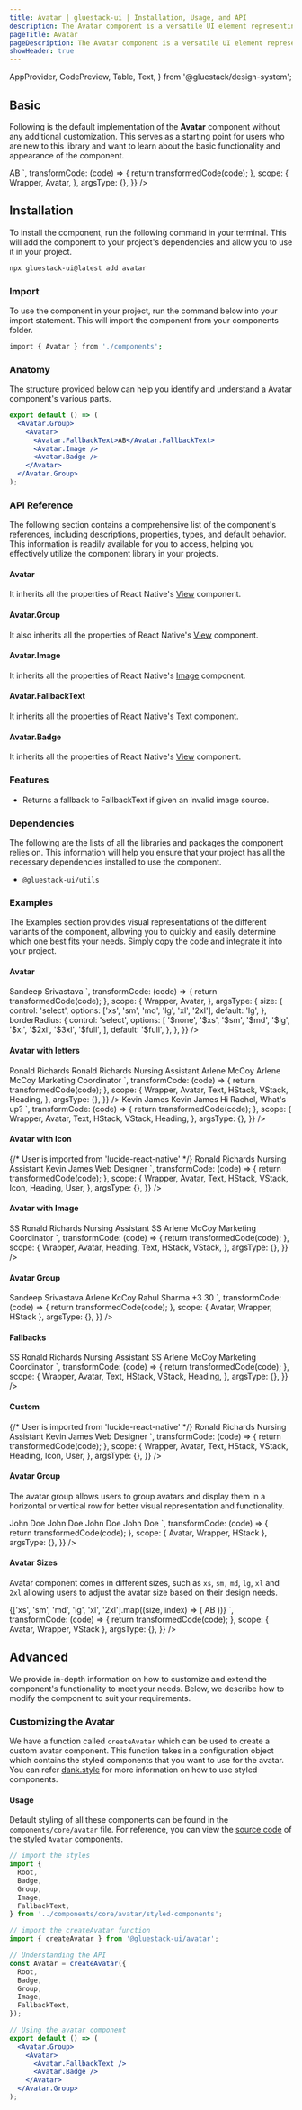 ```yaml
---
title: Avatar | gluestack-ui | Installation, Usage, and API
description: The Avatar component is a versatile UI element representing a user with profile pictures, initials, or a fallback icon. It adds a personal touch to the user interface, making it more engaging.
pageTitle: Avatar
pageDescription: The Avatar component is a versatile UI element representing a user with profile pictures, initials, or a fallback icon. It adds a personal touch to the user interface, making it more engaging.
showHeader: true
---
```



<Meta title="components/Media And Icons/Avatar" />


  AppProvider,
  CodePreview,
  Table,
  Text,
} from '@gluestack/design-system';


## Basic

Following is the default implementation of the **Avatar** component without any additional customization. This serves as a starting point for users who are new to this library and want to learn about the basic functionality and appearance of the component.

<AppProvider>
  <CodePreview
    showComponentRenderer={true}
    showArgsController={false}
    metaData={{
      code: `
<Avatar size="md">
  <Avatar.FallbackText>AB</Avatar.FallbackText>
  <Avatar.Image
    source={{
      uri: 'https://images.unsplash.com/photo-1494790108377-be9c29b29330?ixlib=rb-1.2.1&ixid=MnwxMjA3fDB8MHxwaG90by1wYWdlfHx8fGVufDB8fHx8&auto=format&fit=crop&w=687&q=80',
    }}
  />
  <Avatar.Badge />
</Avatar>
`,
      transformCode: (code) => {
        return transformedCode(code);
      },
      scope: {
        Wrapper,
        Avatar,
      },
      argsType: {},
    }}
  />
</AppProvider>

## Installation

To install the component, run the following command in your terminal. This will add the component to your project's dependencies and allow you to use it in your project.

```bash
npx gluestack-ui@latest add avatar
```

### Import

To use the component in your project, run the command below into your import statement. This will import the component from your components folder.

```bash
import { Avatar } from './components';
```

### Anatomy

The structure provided below can help you identify and understand a Avatar component's various parts.

```jsx
export default () => (
  <Avatar.Group>
    <Avatar>
      <Avatar.FallbackText>AB</Avatar.FallbackText>
      <Avatar.Image />
      <Avatar.Badge />
    </Avatar>
  </Avatar.Group>
);
```

### API Reference

The following section contains a comprehensive list of the component's references, including descriptions, properties, types, and default behavior. This information is readily available for you to access, helping you effectively utilize the component library in your projects.

#### Avatar

It inherits all the properties of React Native's [View](https://reactnative.dev/docs/view#props) component.

#### Avatar.Group

It also inherits all the properties of React Native's [View](https://reactnative.dev/docs/view#props) component.

#### Avatar.Image

It inherits all the properties of React Native's [Image](https://reactnative.dev/docs/image#props) component.

#### Avatar.FallbackText

It inherits all the properties of React Native's [Text](https://reactnative.dev/docs/text#props) component.

#### Avatar.Badge

It inherits all the properties of React Native's [View](https://reactnative.dev/docs/view#props) component.

### Features

- Returns a fallback to FallbackText if given an invalid image source.

### Dependencies

The following are the lists of all the libraries and packages the component relies on. This information will help you ensure that your project has all the necessary dependencies installed to use the component.

- `@gluestack-ui/utils`

### Examples

The Examples section provides visual representations of the different variants of the component, allowing you to quickly and easily determine which one best fits your needs. Simply copy the code and integrate it into your project.

#### Avatar

<AppProvider>
  <CodePreview
    showComponentRenderer={true}
    showArgsController={true}
    metaData={{
      code: `
        <Avatar bgColor='$amber600' {...props}>
          <Avatar.FallbackText>Sandeep Srivastava</Avatar.FallbackText>
          <Avatar.Badge />
        </Avatar>
`,
      transformCode: (code) => {
        return transformedCode(code);
      },
      scope: {
        Wrapper,
        Avatar,
      },
      argsType: {
        size: {
          control: 'select',
          options: ['xs', 'sm', 'md', 'lg', 'xl', '2xl'],
          default: 'lg',
        },
        borderRadius: {
          control: 'select',
          options: [
            '$none',
            '$xs',
            '$sm',
            '$md',
            '$lg',
            '$xl',
            '$2xl',
            '$3xl',
            '$full',
          ],
          default: '$full',
        },
      },
    }}
  />
</AppProvider>

#### Avatar with letters

<AppProvider>
  <CodePreview
    showComponentRenderer={true}
    showArgsController={false}
    metaData={{
      code: `
    <VStack space="md">
        <HStack space="md">
            <Avatar size="md" bgColor="$indigo600"  >
              <Avatar.FallbackText>Ronald Richards</Avatar.FallbackText>
              <Avatar.Badge />
            </Avatar>
          <VStack  >
             <Heading size="sm">Ronald Richards</Heading>
             <Text size="sm">Nursing Assistant</Text>
          </VStack>
      </HStack>
      <HStack space="md">
        <Avatar size="md" bgColor="$orange600" >
            <Avatar.FallbackText>Arlene McCoy</Avatar.FallbackText>
        </Avatar>
        <VStack  >
            <Heading size="sm">Arlene McCoy</Heading>
            <Text size="sm">Marketing Coordinator</Text>
        </VStack>
     </HStack>
    </VStack>
`,
      transformCode: (code) => {
        return transformedCode(code);
      },
      scope: {
        Wrapper,
        Avatar,
        Text,
        HStack,
        VStack,
        Heading,
      },
      argsType: {},
    }}
  />
</AppProvider>

<AppProvider>
  <CodePreview
    showComponentRenderer={true}
    showArgsController={false}
    metaData={{
      code: `
      <HStack space="md">
          <Avatar size="md" bgColor="$indigo600" >
             <Avatar.FallbackText>Kevin James</Avatar.FallbackText>
             <Avatar.Badge />
          </Avatar>
        <VStack >
          <Heading size="sm">Kevin James</Heading>
          <Text size="sm">Hi Rachel, What's up?</Text>
        </VStack>
      </HStack>
`,
      transformCode: (code) => {
        return transformedCode(code);
      },
      scope: {
        Wrapper,
        Avatar,
        Text,
        HStack,
        VStack,
        Heading,
      },
      argsType: {},
    }}
  />
</AppProvider>

#### Avatar with Icon

<AppProvider>
  <CodePreview
    showComponentRenderer={true}
    showArgsController={false}
    metaData={{
      code: `
        <VStack>
            <HStack mt="$6">
              <Avatar size="md" bgColor="$indigo600" >
                {/* User is imported from 'lucide-react-native' */}
                <Icon as={User} color="white"/>
              </Avatar>
              <VStack ml="$2.5">
                <Heading size="sm">Ronald Richards</Heading>
                <Text size="sm">Nursing Assistant</Text>
              </VStack>
            </HStack>
            <HStack mt="$6">
                <Avatar size="md" bgColor="$pink600" >
                <Icon as={User} color="white"/>
                </Avatar>
                <VStack ml="$2.5">
                  <Heading size="sm">Kevin James</Heading>
                  <Text size="sm">Web Designer</Text>
                </VStack>
          </HStack>
        </VStack>
      `,
      transformCode: (code) => {
        return transformedCode(code);
      },
      scope: {
        Wrapper,
        Avatar,
        Text,
        HStack,
        VStack,
        Icon,
        Heading,
        User,
      },
      argsType: {},
    }}
  />
</AppProvider>

#### Avatar with Image

<AppProvider>
  <CodePreview
    showComponentRenderer={true}
    showArgsController={false}
    metaData={{
      code: `
        <VStack>
          <HStack mt="$6">
            <Avatar size="md">
                <Avatar.FallbackText>SS</Avatar.FallbackText>
                <Avatar.Image
                  source={{
                    uri: 'https://s3-alpha-sig.figma.com/img/10ee/01fc/f8523bf9366a9eee9e21a1e142c59143?Expires=1682294400&Signature=WP9baFHcLYQsZlOq7BtaalYICNWVfb3ycRwFXkQQOnPechB7-XbXX9I1HxOJ5kgSBDZQPapRu0wTPCizG9hFUYy9KRTJ4H1rY20Ukjk4YkZZglHsHUP6~hrsN9JqfTj0oHRj~GVbnJhfzGmoQinXb1jjDossFuoVwV448CR-Kia2SHcP8a3AH6T9BZdc6R2HakoWtgsTvH4fdVt8nrUfMg5mG8queXJitKsKxTD-9xFEqV6M36Z~oQGaJb1CiNh6QdK92YBYeNyN~9ZEinGwAKBigdrvDYKujgf45JZ2KI04wviwz1Y8VUoZKkkArD1ZqOrnBEnmw2pAVzAk54PMuw__&Key-Pair-Id=APKAQ4GOSFWCVNEHN3O4',
                  }}
                />
            </Avatar>
            <VStack ml="$2.5">
                <Heading size="sm">Ronald Richards</Heading>
                <Text size="sm">Nursing Assistant</Text>
            </VStack>
          </HStack>
          <HStack mt="$6">
            <Avatar size="md">
              <Avatar.FallbackText>SS</Avatar.FallbackText>
              <Avatar.Image
                  source={{
                    uri: 'https://s3-alpha-sig.figma.com/img/5a73/a649/ccc3a087ee11423958009190f4903ccd?Expires=1682294400&Signature=FQLImLFsBLPAmeLskNniDAYl8o0mH4LZxUxVIN5AOzmBt48HgNKPkT194mlYApMR0IqYCSJ4NwZB~cYE67a9dGNoYc2AshqCIvmpBCT6sRidWHQ3iLeoknj-OcHs6mUx352fHLzytXa7eCSBdl8-upRTa4HJBzAA0LNXGUeHBHhT9JwdpXltDttT4JkDV3exqhwZzP5qiBKsz5ukpR1XcY6YyqfClJ-Nbbv4PfiwhW5jda7BlYZy4JIfyLK5Gmr8IpU0X~nYuMtMGYgQQMgG2qGcCUzWTCfIKDNsykl-5agIhfL9ItTwCZ-wZ~AjORC-BoKJPDGn4aj49o6PgepXnQ__&Key-Pair-Id=APKAQ4GOSFWCVNEHN3O4',
                  }}
              />
            </Avatar>
            <VStack ml="$2.5">
              <Heading size="sm">Arlene McCoy</Heading>
              <Text size="sm">Marketing Coordinator</Text>
            </VStack>
          </HStack>
        </VStack>
      `,
      transformCode: (code) => {
        return transformedCode(code);
      },
      scope: {
        Wrapper,
        Avatar,
        Heading,
        Text,
        HStack,
        VStack,
      },
      argsType: {},
    }}
  />
</AppProvider>

#### Avatar Group

<AppProvider>
  <CodePreview
    showComponentRenderer={true}
    showArgsController={false}
    metaData={{
      code: `
        <HStack
          space="md"
          h="100%"
          justifyContent="center"
          alignItems="center"
        >
          <Avatar.Group isVertical={true}>
            <Avatar size="lg" bgColor="$emerald600" borderColor="white" borderWidth="$2">
              <Avatar.FallbackText>Sandeep Srivastava</Avatar.FallbackText>  
            </Avatar>
            <Avatar size="lg" bgColor="$cyan600" borderColor="white" borderWidth="$2">
              <Avatar.FallbackText>Arlene KcCoy</Avatar.FallbackText>
            </Avatar>
            <Avatar size="lg" bgColor="$indigo600" borderColor="white" borderWidth="$2">
              <Avatar.FallbackText>Rahul Sharma </Avatar.FallbackText>
            </Avatar>
            <Avatar size="lg" bgColor="$gray600" borderColor="white" borderWidth="$2">
              <Avatar.FallbackText>+3 30</Avatar.FallbackText>
            </Avatar>
          </Avatar.Group>
        </HStack>
      `,
      transformCode: (code) => {
        return transformedCode(code);
      },
      scope: { Avatar, Wrapper, HStack },
      argsType: {},
    }}
  />
</AppProvider>

#### Fallbacks

<AppProvider>
  <CodePreview
    showComponentRenderer={true}
    showArgsController={false}
    metaData={{
      code: `
        <VStack>
          <HStack mt="$6">
            <Avatar size="md" >
              <Avatar.FallbackText>SS</Avatar.FallbackText>
              <Avatar.Image
                source={{
                  uri: 'https://s3-alpha-sig.figma.com/img/676f/d03b/c1e2df2fe730693640e5cdb93ba3c032?Expires=1682294400&Signature=ny9JJ7KZEHjZq25PyIhVjMwUbXV5njg~9kQG5ARKi-Dg4-yrIlg63SrZ5SNiiJ6rKm8HjmVq1ltgrTWwylOc3kvPppCDNdpaj7ZTrSLjkFEFXQEd3xiM4xPT3389vu7vd18nLueRL0gHODwnvpe0Mo6Hzrg~2Y2lySKJ04g-kJNSMW2-l9rQo8On~p4BL4c2w7YwztrZyVZsw6WyqR77S6GWdRGYMy819GuT-s2OZuKgaj9klwxbblwqmhdf1a5C9MyGuMhyoxs1LzaiFYhLlGlGOoMCg~7x6NVyQMIXnSl87tJrn4nZY5CbzjvIxt~gAtHkviHMSLdeMxOMBiyCKw__&Key-Pair-Id=APKAQ4GOSFWCVNEHN3O4',
                }} 
              />
            </Avatar>
            <VStack ml="$2.5">
              <Heading size="sm">Ronald Richards</Heading>
              <Text size="sm">Nursing Assistant</Text>
            </VStack>
          </HStack>
          <HStack mt="$6">
            <Avatar size="md" >
              <Avatar.FallbackText>SS</Avatar.FallbackText>
              <Avatar.Image
                source={{
                  uri: 'https://s3-alpha-sig.figma.com/img/676f/d03b/c1e2df2fe730693640e5cdb93ba3c032?Expires=1682294400&Signature=ny9JJ7KZEHjZq25PyIhVjMwUbXV5njg~9kQG5ARKi-Dg4-yrIlg63SrZ5SNiiJ6rKm8HjmVq1ltgrTWwylOc3kvPppCDNdpaj7ZTrSLjkFEFXQEd3xiM4xPT3389vu7vd18nLueRL0gHODwnvpe0Mo6Hzrg~2Y2lySKJ04g-kJNSMW2-l9rQo8On~p4BL4c2w7YwztrZyVZsw6WyqR77S6GWdRGYMy819GuT-s2OZuKgaj9klwxbblwqmhdf1a5C9MyGuMhyoxs1LzaiFYhLlGlGOoMCg~7x6NVyQMIXnSl87tJrn4nZY5CbzjvIxt~gAtHkviHMSLdeMxOMBiyCKw__&Key-Pair-Id=APKAQ4GOSFWCVNEHN3O4',
                }}
              />
            </Avatar>
            <VStack ml="$2.5">
              <Heading size="sm">Arlene McCoy</Heading>
              <Text size="sm">Marketing Coordinator</Text>
            </VStack>
          </HStack>
        </VStack>
      `,
      transformCode: (code) => {
        return transformedCode(code);
      },
      scope: {
        Wrapper,
        Avatar,
        Text,
        HStack,
        VStack,
        Heading,
      },
      argsType: {},
    }}
  />
</AppProvider>

#### Custom

<AppProvider>
  <CodePreview
    showComponentRenderer={true}
    showArgsController={false}
    metaData={{
      code: `
        <VStack>
          <HStack mt="$6">
            <Avatar size="md" bgColor="$indigo300" borderColor="$indigo600" borderWidth={2}>
              {/* User is imported from 'lucide-react-native' */}
              <Icon as={User} color="$indigo600"/>        
            </Avatar>
            <VStack  ml="$2.5">
              <Heading size="sm">Ronald Richards</Heading>
              <Text size="sm">Nursing Assistant</Text>
            </VStack>
          </HStack>
          <HStack  mt="$6">
            <Avatar size="md"  bgColor="$pink300" borderColor="$pink600" borderWidth={2}>
              <Icon as={User} color="$pink600"/>
            </Avatar>
            <VStack  ml="$2.5">
              <Heading size="sm">Kevin James</Heading>
              <Text size="sm">Web Designer</Text>
            </VStack>
          </HStack>
        </VStack>
      `,
      transformCode: (code) => {
        return transformedCode(code);
      },
      scope: {
        Wrapper,
        Avatar,
        Text,
        HStack,
        VStack,
        Heading,
        Icon,
        User,
      },
      argsType: {},
    }}
  />
</AppProvider>

#### Avatar Group

The avatar group allows users to group avatars and display them in a horizontal or vertical row for better visual representation and functionality.

<AppProvider>
  <CodePreview
    showComponentRenderer={true}
    showArgsController={false}
    metaData={{
      code: `
        <HStack space="md" h="100%" justifyContent="center" alignItems="center">
          <Avatar.Group>
            <Avatar size="md">
              <Avatar.FallbackText>John Doe</Avatar.FallbackText>
              <Avatar.Image
                source={{
                  uri: 'https://images.unsplash.com/photo-1494790108377-be9c29b29330?ixlib=rb-1.2.1&ixid=MnwxMjA3fDB8MHxwaG90by1wYWdlfHx8fGVufDB8fHx8&auto=format&fit=crop&w=687&q=80',
                }}
              />
              <Avatar.Badge/>
            </Avatar>
            <Avatar size="md">
              <Avatar.FallbackText>John Doe</Avatar.FallbackText>
              <Avatar.Image
                source={{
                  uri: 'https://images.unsplash.com/photo-1603415526960-f7e0328c63b1?ixlib=rb-1.2.1&ixid=MnwxMjA3fDB8MHxwaG90by1wYWdlfHx8fGVufDB8fHx8&auto=format&fit=crop&w=1470&q=80',
                }}
              />
              <Avatar.Badge/>
            </Avatar>
            <Avatar size="md">
              <Avatar.FallbackText>John Doe</Avatar.FallbackText>
              <Avatar.Image
                source={{
                  uri: 'https://images.unsplash.com/photo-1614289371518-722f2615943d?ixlib=rb-1.2.1&ixid=MnwxMjA3fDB8MHxwaG90by1wYWdlfHx8fGVufDB8fHx8&auto=format&fit=crop&w=687&q=80',
                }}
              />
              <Avatar.Badge/>
            </Avatar>
            <Avatar size="md">
              <Avatar.FallbackText>John Doe</Avatar.FallbackText>
              <Avatar.Image
                source={{
                  uri: 'https://images.unsplash.com/photo-1607746882042-944635dfe10e?ixlib=rb-1.2.1&ixid=MnwxMjA3fDB8MHxwaG90by1wYWdlfHx8fGVufDB8fHx8&auto=format&fit=crop&w=1470&q=80',
                }}
              />
              <Avatar.Badge/>
            </Avatar>
          </Avatar.Group>
        </HStack>
      `,
      transformCode: (code) => {
        return transformedCode(code);
      },
      scope: { Avatar, Wrapper, HStack },
      argsType: {},
    }}
  />
</AppProvider>

#### Avatar Sizes

Avatar component comes in different sizes, such as `xs`, `sm,` `md`, `lg`, `xl` and `2xl` allowing users to adjust the avatar size based on their design needs.

<AppProvider>
  <CodePreview
    showComponentRenderer={true}
    showArgsController={false}
    metaData={{
      code: `
        <VStack space="md" alignItems="center" h="100%" justifyContent="center">
          {['xs', 'sm', 'md', 'lg', 'xl', '2xl'].map((size, index) => (
            <Avatar size={size} key={index}>
              <Avatar.FallbackText>AB</Avatar.FallbackText>
              <Avatar.Image
                source={{
                  uri: 'https://images.unsplash.com/photo-1494790108377-be9c29b29330?ixlib=rb-1.2.1&ixid=MnwxMjA3fDB8MHxwaG90by1wYWdlfHx8fGVufDB8fHx8&auto=format&fit=crop&w=687&q=80',
                }}
              />
              <Avatar.Badge/>
            </Avatar>
          ))}
        </VStack>
      `,
      transformCode: (code) => {
        return transformedCode(code);
      },
      scope: { Avatar, Wrapper, VStack },
      argsType: {},
    }}
  />
</AppProvider>

## Advanced

We provide in-depth information on how to customize and extend the component's functionality to meet your needs. Below, we describe how to modify the component to suit your requirements.

### Customizing the Avatar

We have a function called `createAvatar` which can be used to create a custom avatar component. This function takes in a configuration object which contains the styled components that you want to use for the avatar. You can refer [dank.style](https://dank.style/) for more information on how to use styled components.

#### Usage

Default styling of all these components can be found in the `components/core/avatar` file. For reference, you can view the [source code](https://github.com/gluestack/gluestack-ui/blob/development/example/storybook/src/components/Button/index.tsx) of the styled `Avatar` components.

```jsx
// import the styles
import {
  Root,
  Badge,
  Group,
  Image,
  FallbackText,
} from '../components/core/avatar/styled-components';

// import the createAvatar function
import { createAvatar } from '@gluestack-ui/avatar';

// Understanding the API
const Avatar = createAvatar({
  Root,
  Badge,
  Group,
  Image,
  FallbackText,
});

// Using the avatar component
export default () => (
  <Avatar.Group>
    <Avatar>
      <Avatar.FallbackText />
      <Avatar.Badge />
    </Avatar>
  </Avatar.Group>
);
```
